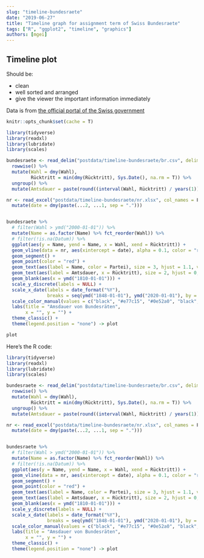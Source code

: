 ```yaml
---
slug: "timeline-bundesraete"
date: "2019-06-27"
title: "Timeline graph for assignment term of Swiss Bundesraete"
tags: ["R", "ggplot2", "timeline", "graphics"]
authors: [mgei]
---
```


## Timeline plot

Should be:

* clean
* well sorted and arranged
* give the viewer the important information immediately

Data is from [the official portal of the Swiss government](https://www.admin.ch/gov/de/start/bundesrat/geschichte-des-bundesrats/schweizer-regierung-zusammensetzung-seit-1848/departementsvorsteher-liste.html)

```r
knitr::opts_chunk$set(cache = T)
```

```r
library(tidyverse)
library(readxl)
library(lubridate)
library(scales)

bundesraete <- read_delim("postdata/timeline-bundesraete/br.csv", delim = ";") %>%
  rowwise() %>% 
  mutate(Wahl = dmy(Wahl),
         Rücktritt = min(dmy(Rücktritt), Sys.Date(), na.rm = T)) %>% 
  ungroup() %>%
  mutate(Amtsdauer = paste(round((interval(Wahl, Rücktritt) / years(1)), digits = 1), "J."))

nr <- read_excel("postdata/timeline-bundesraete/nr.xlsx", col_names = F) %>% 
  mutate(date = dmy(paste(...2, ...1, sep = ".")))


bundesraete %>% 
  # filter(Wahl > ymd("2000-01-01")) %>% 
  mutate(Name = as.factor(Name) %>% fct_reorder(Wahl)) %>%
  # filter(!is.na(Datum)) %>%
  ggplot(aes(y = Name, yend = Name, x = Wahl, xend = Rücktritt)) +
  geom_vline(data = nr, aes(xintercept = date), alpha = 0.1, color = "red") +
  geom_segment() +
  geom_point(color = "red") +
  geom_text(aes(label = Name, color = Partei), size = 3, hjust = 1.1, vjust = 0.5) +
  geom_text(aes(label = Amtsdauer, x = Rücktritt), size = 2, hjust = 0, vjust = 0.5) +
  geom_blank(aes(x = ymd("1810-01-01"))) +
  scale_y_discrete(labels = NULL) +
  scale_x_date(labels = date_format("%Y"),
               breaks = seq(ymd("1848-01-01"), ymd("2020-01-01"), by = "12 years")) +
  scale_color_manual(values = c("black", "#e77c15", "#0e52a0", "black", "#008733", "#f60002" )) +
  labs(title = "Amsdauer von Bundesräten",
       x = "", y = "") +
  theme_classic() +
  theme(legend.position = "none") -> plot

```

```r
plot
```

Here's the R code:

```r
library(tidyverse)
library(readxl)
library(lubridate)
library(scales)

bundesraete <- read_delim("postdata/timeline-bundesraete/br.csv", delim = ";") %>%
  rowwise() %>% 
  mutate(Wahl = dmy(Wahl),
         Rücktritt = min(dmy(Rücktritt), Sys.Date(), na.rm = T)) %>% 
  ungroup() %>%
  mutate(Amtsdauer = paste(round((interval(Wahl, Rücktritt) / years(1)), digits = 1), "J."))

nr <- read_excel("postdata/timeline-bundesraete/nr.xlsx", col_names = F) %>% 
  mutate(date = dmy(paste(...2, ...1, sep = ".")))


bundesraete %>% 
  # filter(Wahl > ymd("2000-01-01")) %>% 
  mutate(Name = as.factor(Name) %>% fct_reorder(Wahl)) %>%
  # filter(!is.na(Datum)) %>%
  ggplot(aes(y = Name, yend = Name, x = Wahl, xend = Rücktritt)) +
  geom_vline(data = nr, aes(xintercept = date), alpha = 0.1, color = "red") +
  geom_segment() +
  geom_point(color = "red") +
  geom_text(aes(label = Name, color = Partei), size = 3, hjust = 1.1, vjust = 0.5) +
  geom_text(aes(label = Amtsdauer, x = Rücktritt), size = 2, hjust = 0, vjust = 0.5) +
  geom_blank(aes(x = ymd("1810-01-01"))) +
  scale_y_discrete(labels = NULL) +
  scale_x_date(labels = date_format("%Y"),
               breaks = seq(ymd("1848-01-01"), ymd("2020-01-01"), by = "12 years")) +
  scale_color_manual(values = c("black", "#e77c15", "#0e52a0", "black", "#008733", "#f60002" )) +
  labs(title = "Amsdauer von Bundesräten",
       x = "", y = "") +
  theme_classic() +
  theme(legend.position = "none") -> plot

```
